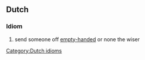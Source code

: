==Dutch==

===Idiom===
{{head|nl|idioms}}

# send someone off [[empty-handed]] or none the wiser

[[Category:Dutch idioms]]